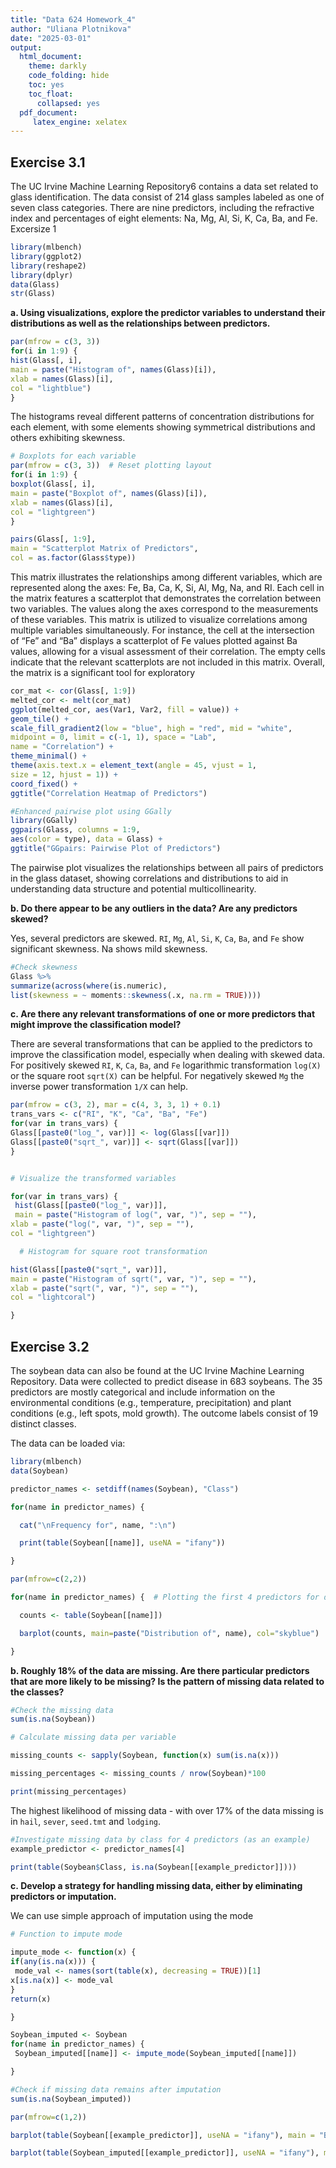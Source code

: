 ```yaml
---
title: "Data 624 Homework_4"
author: "Uliana Plotnikova"
date: "2025-03-01"
output:
  html_document:
    theme: darkly
    code_folding: hide
    toc: yes
    toc_float:
      collapsed: yes
  pdf_document:
     latex_engine: xelatex
---
```



## Exercise 3.1

The UC Irvine Machine Learning Repository6 contains a data set related to glass identification. The data consist of 214 glass samples labeled as one of seven class categories. There are nine predictors, including the refractive index and percentages of eight elements: Na, Mg, Al, Si, K, Ca, Ba, and Fe.
Excersize 1



```r
library(mlbench)
library(ggplot2)
library(reshape2)
library(dplyr)
data(Glass)
str(Glass)

```

**a. Using visualizations, explore the predictor variables to understand their distributions as well as the relationships between predictors.**

```r
par(mfrow = c(3, 3)) 
for(i in 1:9) {
hist(Glass[, i], 
main = paste("Histogram of", names(Glass)[i]), 
xlab = names(Glass)[i], 
col = "lightblue")
}
```



The histograms reveal different patterns of concentration distributions for each element, with some elements showing symmetrical distributions and others exhibiting skewness.




```r
# Boxplots for each variable
par(mfrow = c(3, 3))  # Reset plotting layout
for(i in 1:9) {
boxplot(Glass[, i], 
main = paste("Boxplot of", names(Glass)[i]), 
xlab = names(Glass)[i], 
col = "lightgreen")
}
```


```r
pairs(Glass[, 1:9],
main = "Scatterplot Matrix of Predictors",
col = as.factor(Glass$type))
```




This matrix illustrates the relationships among different variables, which are represented along the axes: Fe, Ba, Ca, K, Si, Al, Mg, Na, and RI. Each cell in the matrix features a scatterplot that demonstrates the correlation between two variables. The values along the axes correspond to the measurements of these variables. This matrix is utilized to visualize correlations among multiple variables simultaneously. For instance, the cell at the intersection of "Fe" and "Ba" displays a scatterplot of Fe values plotted against Ba values, allowing for a visual assessment of their correlation. The empty cells indicate that the relevant scatterplots are not included in this matrix. Overall, the matrix is a significant tool for exploratory

```r
cor_mat <- cor(Glass[, 1:9])
melted_cor <- melt(cor_mat)
ggplot(melted_cor, aes(Var1, Var2, fill = value)) + 
geom_tile() +
scale_fill_gradient2(low = "blue", high = "red", mid = "white", 
midpoint = 0, limit = c(-1, 1), space = "Lab", 
name = "Correlation") +
theme_minimal() +
theme(axis.text.x = element_text(angle = 45, vjust = 1, 
size = 12, hjust = 1)) +
coord_fixed() +
ggtitle("Correlation Heatmap of Predictors")
```
```r
#Enhanced pairwise plot using GGally
library(GGally)
ggpairs(Glass, columns = 1:9, 
aes(color = type), data = Glass) + 
ggtitle("GGpairs: Pairwise Plot of Predictors")
```

The pairwise plot visualizes the relationships between all pairs of predictors in the glass dataset, showing correlations and distributions to aid in understanding data structure and potential multicollinearity. 


**b. Do there appear to be any outliers in the data? Are any predictors skewed?**


Yes, several predictors are skewed.  `RI`, `Mg`, `Al`, `Si`, `K`, `Ca`, `Ba`, and `Fe` show significant skewness.  Na shows mild skewness.

```r
#Check skewness
Glass %>%
summarize(across(where(is.numeric), 
list(skewness = ~ moments::skewness(.x, na.rm = TRUE))))
```
**c. Are there any relevant transformations of one or more predictors that might improve the classification model?**

There are several transformations that can be applied to the predictors to improve the classification model, especially when dealing with skewed data. 
For positively skewed `RI`, `K`, `Ca`, `Ba`, and `Fe`  logarithmic transformation `log(X)` or the square root `sqrt(X)` can be helpful.
For negatively skewed `Mg` the inverse power transformation `1/X` can help.

```r
par(mfrow = c(3, 2), mar = c(4, 3, 3, 1) + 0.1)
trans_vars <- c("RI", "K", "Ca", "Ba", "Fe")
for(var in trans_vars) {
Glass[[paste0("log_", var)]] <- log(Glass[[var]])
Glass[[paste0("sqrt_", var)]] <- sqrt(Glass[[var]])
}


# Visualize the transformed variables 

for(var in trans_vars) {
 hist(Glass[[paste0("log_", var)]],
 main = paste("Histogram of log(", var, ")", sep = ""),
xlab = paste("log(", var, ")", sep = ""),
col = "lightgreen")

  # Histogram for square root transformation

hist(Glass[[paste0("sqrt_", var)]],
main = paste("Histogram of sqrt(", var, ")", sep = ""),
xlab = paste("sqrt(", var, ")", sep = ""),
col = "lightcoral")

}
```

## Exercise 3.2

The soybean data can also be found at the UC Irvine Machine Learning Repository. Data were collected to predict disease in 683 soybeans. The 35 predictors are mostly categorical and include information on the environmental conditions (e.g., temperature, precipitation) and plant conditions (e.g., left spots, mold growth). The outcome labels consist of 19 distinct classes.

The data can be loaded via:

```r
library(mlbench)
data(Soybean)
```






```r
predictor_names <- setdiff(names(Soybean), "Class")

for(name in predictor_names) {

  cat("\nFrequency for", name, ":\n")

  print(table(Soybean[[name]], useNA = "ifany"))

}
```


```r
par(mfrow=c(2,2))

for(name in predictor_names) {  # Plotting the first 4 predictors for demonstration

  counts <- table(Soybean[[name]])

  barplot(counts, main=paste("Distribution of", name), col="skyblue")

}
```


**b. Roughly 18% of the data are missing. Are there particular predictors that are more likely to be missing? Is the pattern of missing data related to the classes?**


```r
#Check the missing data 
sum(is.na(Soybean))
```



```r
# Calculate missing data per variable

missing_counts <- sapply(Soybean, function(x) sum(is.na(x)))

missing_percentages <- missing_counts / nrow(Soybean)*100

print(missing_percentages)
```
The highest likelihood of missing data - with over 17% of the data missing is in `hail`, `sever`, `seed.tmt` and `lodging`.


```r
#Investigate missing data by class for 4 predictors (as an example)
example_predictor <- predictor_names[4]

print(table(Soybean$Class, is.na(Soybean[[example_predictor]])))
```


**c. Develop a strategy for handling missing data, either by eliminating predictors or imputation.**

We can use simple approach of imputation using the mode


```r
# Function to impute mode

impute_mode <- function(x) {
if(any(is.na(x))) {
 mode_val <- names(sort(table(x), decreasing = TRUE))[1]
x[is.na(x)] <- mode_val
}
return(x)

}
```



```r
Soybean_imputed <- Soybean
for(name in predictor_names) {
 Soybean_imputed[[name]] <- impute_mode(Soybean_imputed[[name]])

}
```


```r
#Check if missing data remains after imputation
sum(is.na(Soybean_imputed))
```

```r
par(mfrow=c(1,2))

barplot(table(Soybean[[example_predictor]], useNA = "ifany"), main = "Before Imputation", col="tomato")

barplot(table(Soybean_imputed[[example_predictor]], useNA = "ifany"), main = "After Imputation", col="seagreen")
```

